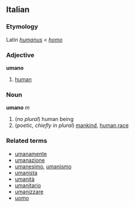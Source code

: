 ==Italian==
===Etymology===
Latin ''[[humanus]]'' < ''[[homo]]''
===Adjective===
'''umano'''

# [[human]]

===Noun===
'''umano''' ''m''

#(''no plural'') human being
#(''poetic, chiefly in plural'') [[mankind]], [[human race]]

===Related terms===
*[[umanamente]]
*[[umanazione]]
*[[umanesimo]], [[umanismo]]
*[[umanista]]
*[[umanità]]
*[[umanitario]]
*[[umanizzare]]
*[[uomo]]